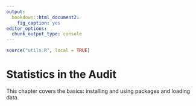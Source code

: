 ```yaml
---
output:
  bookdown::html_document2:
    fig_caption: yes
editor_options:
  chunk_output_type: console
---
```


```r
source("utils.R", local = TRUE)
```

Statistics in the Audit {#CHAPTER-STATISTICS-IN-THE-AUDIT}
========

This chapter covers the basics: installing and using packages and loading data.
